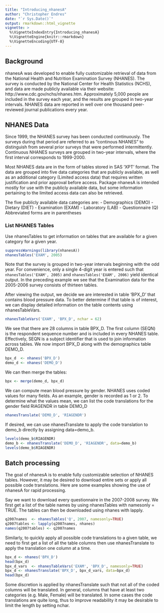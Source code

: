 ```yaml
---
title: "Introducing_nhanesA"
author: "Christopher Endres"
date: "`r Sys.Date()`"
output: rmarkdown::html_vignette
vignette: >
  %\VignetteIndexEntry{Introducing_nhanesA}
  %\VignetteEngine{knitr::rmarkdown}
  %\VignetteEncoding{UTF-8}
---
```


## Background
nhanesA was developed to enable fully customizable retrieval of data from the National Health and Nutrition Examination Survey (NHANES). The survey is conducted by the National Center for Health Statistics (NCHS), and data are made publicly available via their website: http://www.cdc.gov/nchs/nhanes.htm. Approximately 5,000 people are included in the survey each year, and the results are grouped in two-year intervals. NHANES data are reported in well over one thousand peer-reviewed journal publications every year. 

## NHANES Data
Since 1999, the NHANES survey has been conducted continuously. The surveys during that period are referred to as "continous NHANES" to distinguish from several prior surveys that were performed intermittently. Continuous NHANES surveys are grouped in two-year intervals, where the first interval corresponds to 1999-2000.

Most NHANES data are in the form of tables stored in SAS 'XPT' format.
The data are grouped into five data categories that are publicly available, as well as an additional category (Limited access data) that requires written justification and prior approval before access. Package nhanesA is intended mostly for use with the publicly available data, but some information pertaining to the limited access data can also be retrieved.

The five publicly available data categories are:
- Demographics  (DEMO)
- Dietary       (DIET)
- Examination   (EXAM)
- Laboratory    (LAB)
- Questionnaire (Q)
Abbreviated forms are in parentheses

### List NHANES Tables
Use nhanesTables to get information on tables that are available for a given category for a given year.
```r
suppressWarnings(library(nhanesA))
nhanesTables('EXAM', 2005)
```

Note that the survey is grouped in two-year intervals beginning with the odd year. For convenience, only a single 4-digit year is entered such that ``` nhanesTables('EXAM', 2005) ``` and ``` nhanesTables('EXAM', 2006)``` yield identical output. In the preceding example we see that the Examination data for the 2005-2006 survey consists of thirteen tables.

After viewing the output, we decide we are interested in table 'BPX_D' that contains blood pressure data.
To better determine if that table is of interest, we can display detailed information on the table contents using nhanesTableVars.
```r
nhanesTableVars('EXAM', 'BPX_D', nchar = 62)
```
We see that there are 28 columns in table BPX_D. The first column (SEQN) is the respondent sequence number and is included in every NHANES table. Effectively, SEQN is a subject identifier that is used to join information across tables.
We now import BPX\_D along with the demographics table DEMO\_D.
```r
bpx_d  <- nhanes('BPX_D')
demo_d <- nhanes('DEMO_D')
```
We can then merge the tables: 
```r
bpx <- merge(demo_d, bpx_d)
```
We can compute mean blood pressure by gender.
NHANES uses coded values for many fields. As an example, gender is recorded as 1 or 2. To determine what the values mean, we can list the code translations for the gender field RIAGENDR in table DEMO_D
```r
nhanesTranslate('DEMO_D', 'RIAGENDR')
```
If desired, we can use nhanesTranslate to apply the code translation to demo\_b directly by assigning data=demo\_b. 
```r
levels(demo_b$RIAGENDR)
demo_b <- nhanesTranslate('DEMO_D', 'RIAGENDR', data=demo_b)
levels(demo_b$RIAGENDR)
```

## Batch processing
The goal of nhanesA is to enable fully customizable selection of NHANES tables. However, it may be desired to download entire sets or apply all possible code translations.  Here are some examples showing the use of nhanesA for rapid processing.

Say we want to download every questionnaire in the 2007-2008 survey.  We first get a list of the table names by using nhanesTables with namesonly = TRUE. The tables can then be downloaded using nhanes with lapply.
```r
q2007names  <- nhanesTables('Q', 2007, namesonly=TRUE)
q2007tables <- lapply(q2007names, nhanes)
names(q2007tables) <- q2007names
```
Similarly, to quickly apply all possible code translations to a given table, we need to first get a list of all the table columns then use nhanesTranslate to apply the translation one column at a time.
```r
bpx_d <- nhanes('BPX_D')
head(bpx_d)
bpx_d_vars  <- nhanesTableVars('EXAM', 'BPX_D', namesonly=TRUE)
bpx_d <- nhanesTranslate('BPX_D', bpx_d_vars, data=bpx_d)
head(bpx_d)
```
Some discretion is applied by nhanesTranslate such that not all of the coded columns will be translated. In general, columns that have at least two categories (e.g. Male, Female) will be translated.  In some cases the code translations are quite long, thus to improve readability it may be desirable to limit the length by setting nchar.
